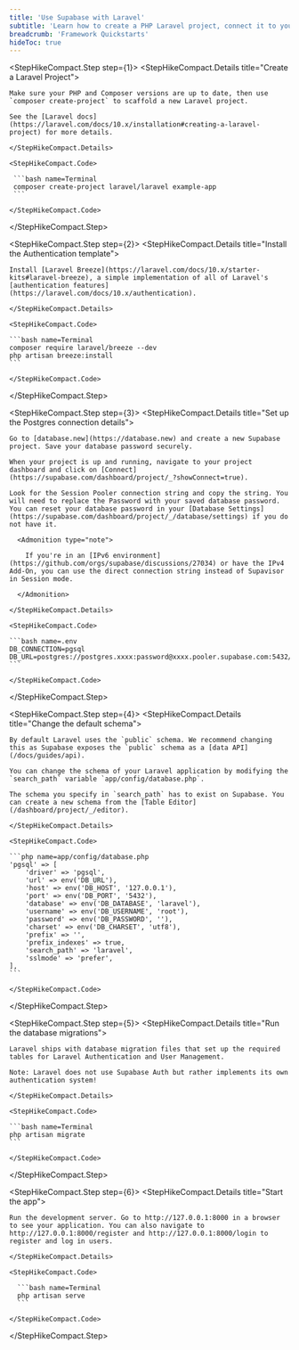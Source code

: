 ```yaml
---
title: 'Use Supabase with Laravel'
subtitle: 'Learn how to create a PHP Laravel project, connect it to your Supabase Postgres database, and configure user authentication.'
breadcrumb: 'Framework Quickstarts'
hideToc: true
---
```


<StepHikeCompact>

  <StepHikeCompact.Step step={1}>
    <StepHikeCompact.Details title="Create a Laravel Project">

    Make sure your PHP and Composer versions are up to date, then use `composer create-project` to scaffold a new Laravel project.

    See the [Laravel docs](https://laravel.com/docs/10.x/installation#creating-a-laravel-project) for more details.

    </StepHikeCompact.Details>

    <StepHikeCompact.Code>

     ```bash name=Terminal
     composer create-project laravel/laravel example-app
     ```

    </StepHikeCompact.Code>

  </StepHikeCompact.Step>

  <StepHikeCompact.Step step={2}>
    <StepHikeCompact.Details title="Install the Authentication template">

    Install [Laravel Breeze](https://laravel.com/docs/10.x/starter-kits#laravel-breeze), a simple implementation of all of Laravel's [authentication features](https://laravel.com/docs/10.x/authentication).

    </StepHikeCompact.Details>

    <StepHikeCompact.Code>

    ```bash name=Terminal
    composer require laravel/breeze --dev
    php artisan breeze:install
    ```

    </StepHikeCompact.Code>

  </StepHikeCompact.Step>

  <StepHikeCompact.Step step={3}>
    <StepHikeCompact.Details title="Set up the Postgres connection details">

    Go to [database.new](https://database.new) and create a new Supabase project. Save your database password securely.

    When your project is up and running, navigate to your project dashboard and click on [Connect](https://supabase.com/dashboard/project/_?showConnect=true).

    Look for the Session Pooler connection string and copy the string. You will need to replace the Password with your saved database password. You can reset your database password in your [Database Settings](https://supabase.com/dashboard/project/_/database/settings) if you do not have it.

      <Admonition type="note">

        If you're in an [IPv6 environment](https://github.com/orgs/supabase/discussions/27034) or have the IPv4 Add-On, you can use the direct connection string instead of Supavisor in Session mode.

      </Admonition>

    </StepHikeCompact.Details>

    <StepHikeCompact.Code>

    ```bash name=.env
    DB_CONNECTION=pgsql
    DB_URL=postgres://postgres.xxxx:password@xxxx.pooler.supabase.com:5432/postgres
    ```

    </StepHikeCompact.Code>

  </StepHikeCompact.Step>

  <StepHikeCompact.Step step={4}>
    <StepHikeCompact.Details title="Change the default schema">

    By default Laravel uses the `public` schema. We recommend changing this as Supabase exposes the `public` schema as a [data API](/docs/guides/api).

    You can change the schema of your Laravel application by modifying the `search_path` variable `app/config/database.php`.

    The schema you specify in `search_path` has to exist on Supabase. You can create a new schema from the [Table Editor](/dashboard/project/_/editor).

    </StepHikeCompact.Details>

    <StepHikeCompact.Code>

    ```php name=app/config/database.php
    'pgsql' => [
        'driver' => 'pgsql',
        'url' => env('DB_URL'),
        'host' => env('DB_HOST', '127.0.0.1'),
        'port' => env('DB_PORT', '5432'),
        'database' => env('DB_DATABASE', 'laravel'),
        'username' => env('DB_USERNAME', 'root'),
        'password' => env('DB_PASSWORD', ''),
        'charset' => env('DB_CHARSET', 'utf8'),
        'prefix' => '',
        'prefix_indexes' => true,
        'search_path' => 'laravel',
        'sslmode' => 'prefer',
    ],
    ```

    </StepHikeCompact.Code>

  </StepHikeCompact.Step>

  <StepHikeCompact.Step step={5}>
    <StepHikeCompact.Details title="Run the database migrations">

    Laravel ships with database migration files that set up the required tables for Laravel Authentication and User Management.

    Note: Laravel does not use Supabase Auth but rather implements its own authentication system!

    </StepHikeCompact.Details>

    <StepHikeCompact.Code>

    ```bash name=Terminal
    php artisan migrate
    ```

    </StepHikeCompact.Code>

  </StepHikeCompact.Step>

  <StepHikeCompact.Step step={6}>
    <StepHikeCompact.Details title="Start the app">

    Run the development server. Go to http://127.0.0.1:8000 in a browser to see your application. You can also navigate to http://127.0.0.1:8000/register and http://127.0.0.1:8000/login to register and log in users.

    </StepHikeCompact.Details>

    <StepHikeCompact.Code>

      ```bash name=Terminal
      php artisan serve
      ```

    </StepHikeCompact.Code>

  </StepHikeCompact.Step>

</StepHikeCompact>
